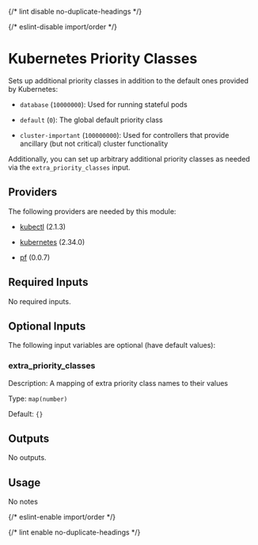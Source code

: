 
{/* lint disable no-duplicate-headings */}

{/* eslint-disable import/order */}

<ModuleHeader name="kube_priority_classes" sourceHref="https://github.com/Panfactum/stack/tree/__PANFACTUM_VERSION_MAIN__/packages/infrastructure/kube_priority_classes" status="deprecated" type="direct" />

# Kubernetes Priority Classes

Sets up additional priority classes in addition to the default ones provided
by Kubernetes:

* `database` (`10000000`): Used for running stateful pods

* `default` (`0`): The global default priority class

* `cluster-important` (`100000000`): Used for controllers that provide ancillary
  (but not critical) cluster functionality

Additionally, you can set up arbitrary additional priority classes as needed via the `extra_priority_classes` input.

## Providers

The following providers are needed by this module:

* [kubectl](https://registry.terraform.io/providers/alekc/kubectl/2.1.3/docs) (2.1.3)

* [kubernetes](https://registry.terraform.io/providers/hashicorp/kubernetes/2.34.0/docs) (2.34.0)

* [pf](https://registry.terraform.io/providers/panfactum/pf/0.0.7/docs) (0.0.7)

## Required Inputs

No required inputs.

## Optional Inputs

The following input variables are optional (have default values):

### extra\_priority\_classes

Description: A mapping of extra priority class names to their values

Type: `map(number)`

Default: `{}`

## Outputs

No outputs.

## Usage

No notes

{/* eslint-enable import/order */}

{/* lint enable no-duplicate-headings */}
